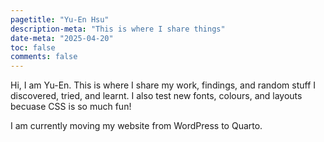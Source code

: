 ```yaml
---
pagetitle: "Yu-En Hsu"
description-meta: "This is where I share things"
date-meta: "2025-04-20"
toc: false
comments: false
---
```


Hi, I am Yu-En. This is where I share my work, findings, and random stuff I discovered, tried, and learnt. I also test new fonts, colours, and layouts becuase CSS is so much fun! 

I am currently moving my website from WordPress to Quarto.